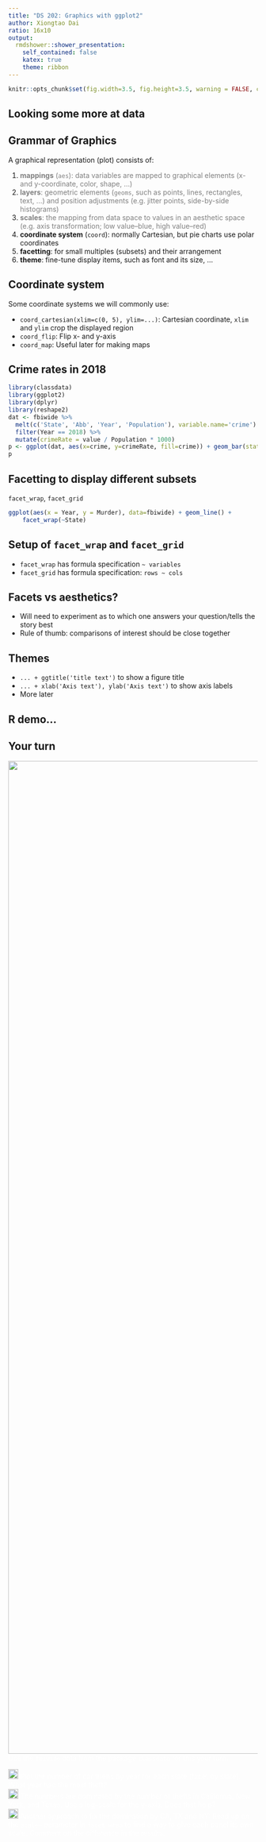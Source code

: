 ```yaml
---
title: "DS 202: Graphics with ggplot2"
author: Xiongtao Dai
ratio: 16x10
output:
  rmdshower::shower_presentation:
    self_contained: false
    katex: true
    theme: ribbon
---
```


```r
knitr::opts_chunk$set(fig.width=3.5, fig.height=3.5, warning = FALSE, cache=TRUE)
```

## Looking some more at data {.shout}



## Grammar of Graphics

A graphical representation (plot) consists of:

1. <span style="color:gray"> **mappings** (`aes`):  data variables are mapped to graphical elements (x- and y-coordinate, color, shape, ...)
2. <span style="color:gray"> **layers**:  geometric elements (`geoms`, such as points, lines, rectangles, text, ...) and position adjustments (e.g. jitter points, side-by-side histograms)
3. <span style="color:gray"> **scales**: the mapping from data space to values in an aesthetic space (e.g. axis transformation; low value--blue, high value--red)
4. **coordinate system** (`coord`): normally Cartesian, but pie charts use polar coordinates
5. **facetting**: for small multiples (subsets) and their arrangement
6. **theme**: fine-tune display items, such as font and its size, ...

## Coordinate system

Some coordinate systems we will commonly use:

- `coord_cartesian(xlim=c(0, 5), ylim=...)`: Cartesian coordinate, `xlim` and `ylim` crop the displayed region
- `coord_flip`: Flip x- and y-axis
- `coord_map`: Useful later for making maps

## Crime rates in 2018
```r
library(classdata)
library(ggplot2)
library(dplyr)
library(reshape2)
dat <- fbiwide %>% 
  melt(c('State', 'Abb', 'Year', 'Population'), variable.name='crime') %>% 
  filter(Year == 2018) %>% 
  mutate(crimeRate = value / Population * 1000)
p <- ggplot(dat, aes(x=crime, y=crimeRate, fill=crime)) + geom_bar(stat='identity') + facet_wrap(~State) + ylab('# of crimes per thousand') + theme(axis.text.x = element_text(angle = 70, hjust = 1))
p
```

## Facetting to display different subsets

`facet_wrap`, `facet_grid`

```r
ggplot(aes(x = Year, y = Murder), data=fbiwide) + geom_line() +
    facet_wrap(~State)
```

## Setup of `facet_wrap` and `facet_grid`

- `facet_wrap` has formula specification `~ variables` 
- `facet_grid` has formula specification: `rows ~ cols`
<!-- - multiple variables (in either specification) are included in form of a sum, i.e. `rowvar1 + rowvar2 ~ colvar1 + colvar2` -->
<!-- - no variable (in `facet_grid`) is written as `.`, i.e. `rowvar ~ .` are plots in a single column. -->


## Facets vs aesthetics?

- Will need to experiment as to which one answers your question/tells the story best
- Rule of thumb: comparisons of interest should be close together


## Themes
- `... + ggtitle('title text')` to show a figure title
- `... + xlab('Axis text'), ylab('Axis text')` to show axis labels
- More later

## R demo...

## Your turn {.white}
 <!-- (6 minutes) -->
<img class="cover" src="images/blue.jpeg" alt="" width=2000>
<span style="color:white"> Use the `fbiwide` data from the package `classdata` for this your turn. </span>

<span style="color:white"><img src="images/green.png" width=20> Plot the number of car thefts by year for each state (facet by state). What year had the most theft?</font><br/>
<span style="color:white"><img src="images/green.png" width=20> The numbers are dominated by the number of thefts in California, New York, and Texas. Use a log-scale for the y-axis. Does that help?</font><br/>
<span style="color:white"><img src="images/blue.png" width=20> Another approach to fix the domination by CA, TX and NY: Read up on the `scale=` parameter in `facet_wrap` to find a way to give each panel its own scale. Comment on the difference in the results.</font>

